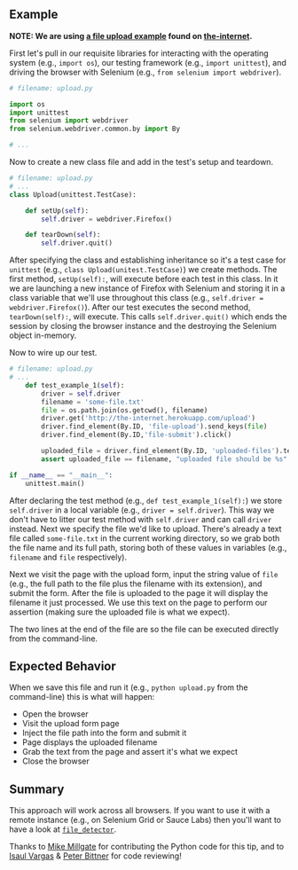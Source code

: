 ## Example

__NOTE: We are using [a file upload example](http://the-internet.herokuapp.com/upload) found on [the-internet](https://github.com/tourdedave/the-internet).__

First let's pull in our requisite libraries for interacting with the operating system (e.g., `import os`), our testing framework (e.g., `import unittest`), and driving the browser with Selenium (e.g., `from selenium import webdriver`).

```python
# filename: upload.py

import os
import unittest
from selenium import webdriver
from selenium.webdriver.common.by import By

# ...
```

Now to create a new class file and add in the test's setup and teardown.

```python
# filename: upload.py
# ...
class Upload(unittest.TestCase):

    def setUp(self):
        self.driver = webdriver.Firefox()

    def tearDown(self):
        self.driver.quit()
```

After specifying the class and establishing inheritance so it's a test case for `unittest` (e.g., `class Upload(unitest.TestCase)`) we create methods. The first method, `setUp(self):`, will execute before each test in this class. In it we are launching a new instance of Firefox with Selenium and storing it in a class variable that we'll use throughout this class (e.g., `self.driver = webdriver.Firefox()`). After our test executes the second method, `tearDown(self):`, will execute. This calls `self.driver.quit()` which ends the session by closing the browser instance and the destroying the Selenium object in-memory.

Now to wire up our test.

```python
# filename: upload.py
# ...
    def test_example_1(self):
        driver = self.driver
        filename = 'some-file.txt'
        file = os.path.join(os.getcwd(), filename)
        driver.get('http://the-internet.herokuapp.com/upload')
        driver.find_element(By.ID, 'file-upload').send_keys(file)
        driver.find_element(By.ID,'file-submit').click()

        uploaded_file = driver.find_element(By.ID, 'uploaded-files').text
        assert uploaded_file == filename, "uploaded file should be %s" % filename

if __name__ == "__main__":
    unittest.main()
```

After declaring the test method (e.g., `def test_example_1(self):`) we store `self.driver` in a local variable (e.g., `driver = self.driver`). This way we don't have to litter our test method with `self.driver` and can call `driver` instead. Next we specify the file we'd like to upload. There's already a text file called `some-file.txt` in the current working directory, so we grab both the file name and its full path, storing both of these values in variables (e.g., `filename` and `file` respectively).

Next we visit the page with the upload form, input the string value of `file` (e.g., the full path to the file plus the filename with its extension), and submit the form. After the file is uploaded to the page it will display the filename it just processed. We use this text on the page to perform our assertion (making sure the uploaded file is what we expect).

The two lines at the end of the file are so the file can be executed directly from the command-line.

## Expected Behavior

When we save this file and run it (e.g., `python upload.py` from the command-line) this is what will happen:

+ Open the browser
+ Visit the upload form page
+ Inject the file path into the form and submit it
+ Page displays the uploaded filename
+ Grab the text from the page and assert it's what we expect
+ Close the browser

## Summary

This approach will work across all browsers. If you want to use it with a remote instance (e.g., on Selenium Grid or Sauce Labs) then you'll want to have a look at [`file_detector`](http://seleniumhq.github.io/selenium/docs/api/py/webdriver_remote/selenium.webdriver.remote.webdriver.html?highlight=detect#selenium.webdriver.remote.webdriver.WebDriver.file_detector).

Thanks to [Mike Millgate](https://github.com/trabulmonkee) for contributing the Python code for this tip, and to [Isaul Vargas](https://github.com/Dude-X) & [Peter Bittner](https://github.com/bittner) for code reviewing!


